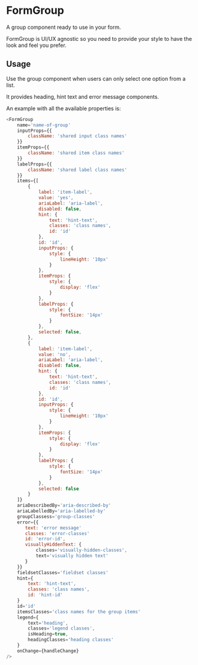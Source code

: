 
<Meta title="DCXLibrary/Form/Group/documentation" component={FormGroup} />

# FormGroup

A group component ready to use in your form. 

FormGroup is UI/UX agnostic so you need to provide your style to have the look and feel you prefer.

## Usage

Use the group component when users can only select one option from a list.

It provides heading, hint text and error message components. 

An example with all the available properties is:

```js
<FormGroup
    name='name-of-group'
    inputProps={{
        className: 'shared input class names'
    }}
    itemProps={{
        className: 'shared item class names'
    }}
    labelProps={{
        className: 'shared label class names'
    }}
    items={[
        {
            label: 'item-label',
            value: 'yes',
            ariaLabel: 'aria-label',
            disabled: false,
            hint: {
                text: 'hint-text',
                classes: 'class names',
                id: 'id'
            },
            id: 'id',
            inputProps: {
                style: {
                    lineHeight: '10px'
                }
            },
            itemProps: {
                style: {
                    display: 'flex'
                }
            },
            labelProps: {
                style: {
                    fontSize: '14px'
                }
            },
            selected: false,
        },
        {
            label: 'item-label',
            value: 'no',
            ariaLabel: 'aria-label',
            disabled: false,
            hint: {
                text: 'hint-text',
                classes: 'class names',
                id: 'id'
            },
            id: 'id',
            inputProps: {
                style: {
                    lineHeight: '10px'
                }
            },
            itemProps: {
                style: {
                    display: 'flex'
                }
            },
            labelProps: {
                style: {
                    fontSize: '14px'
                }
            },
            selected: false
        }
    ]}
    ariaDescribedBy='aria-described-by'
    ariaLabelledBy='aria-labelled-by'
    groupClassess='group-classes'
    error={{
       text: 'error message'
       classes: 'error-classes'
       id: 'error-id',
       visuallyHiddenText: {
           classes='visually-hidden-classes',
           text='visually hidden text'
       }
    }}
    fieldsetClasses='fieldset classes'
    hint={
        text: 'hint-text',
        classes: 'class names',
        id: 'hint-id'
    }
    id='id'
    itemsClasses='class names for the group items'
    legend={
        text='heading',
        classes='legend classes',
        isHeading=true,
        headingClasses='heading classes'
    }
    onChange={handleChange}
/>
```

<Props of={FormGroup} />
